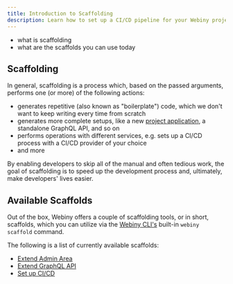 ```yaml
---
title: Introduction to Scaffolding
description: Learn how to set up a CI/CD pipeline for your Webiny project.
---
```



<Alert type="success" title="What you'll learn">

- what is scaffolding
- what are the scaffolds you can use today

</Alert>

## Scaffolding

In general, scaffolding is a process which, based on the passed arguments, performs one (or more) of the following actions:

- generates repetitive (also known as "boilerplate") code, which we don't want to keep writing every time from scratch
- generates more complete setups, like a new [project application](/docs/{version}/key-topics/project-organization/project-applications-and-packages/), a standalone GraphQL API, and so on
- performs operations with different services, e.g. sets up a CI/CD process with a CI/CD provider of your choice
- and more

By enabling developers to skip all of the manual and often tedious work, the goal of scaffolding is to speed up the development process and, ultimately, make developers' lives easier.

## Available Scaffolds

Out of the box, Webiny offers a couple of scaffolding tools, or in short, scaffolds, which you can utilize via the [Webiny CLI's](../../core-development-concepts/basics/webiny-cli) built-in `webiny scaffold` command.

The following is a list of currently available scaffolds:

- [Extend Admin Area](../../core-development-concepts/scaffolding/extend-admin-area)
- [Extend GraphQL API](../../core-development-concepts/scaffolding/extend-graphql-api)
- [Set up CI/CD](../../core-development-concepts/ci-cd/setup)
